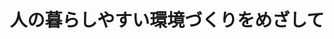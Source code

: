 ﻿---
title: "人の暮らしやすい環境づくりをめざして"
category: "環境・社会理工学院"
vol: 13
interviewee: "肥田野 登 "
url: ""
tags: ["環境","人間","認識","経済","意識"]
pdf: "13-2.pdf"
career: ""
pdfurl: "13-2/13-2.pdf"
preface: "肥田野先生の専門は地域計画である。この地域計画とは、単に住宅や道路といった施設を整備することにより、地域を開発していくことだけではない。法律、制度、経済、さらには人間の意識をも対象にし、公共的かつ長期的な視点で計画していくものである。肥田野先生は、国土・地域、交通、環境の３つの文化での研究、計画策定をなさっている。計画の順序は次のようなものである。まず現状の問題点を認識し、それに基づいて目標を立て、次に代替案の内容や作り方を考える。さらに作った代替案の評価方法を考え、最後にその案をどういう手段で実行していくかを研究することになる。先生はこれらをテーマにして研究なさっている。"
---
